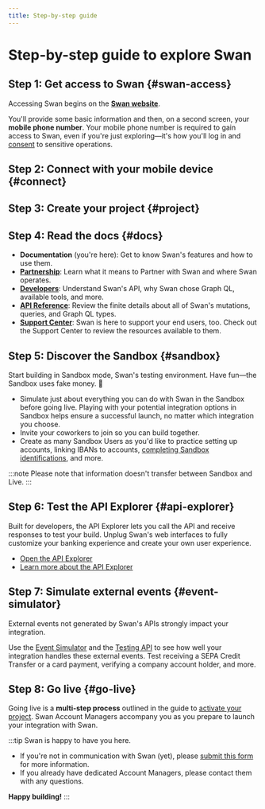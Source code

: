 ```yaml
---
title: Step-by-step guide
---
```


# Step-by-step guide to explore Swan

## Step 1: Get access to Swan {#swan-access}

Accessing Swan begins on the [**Swan website**](https://www.swan.io/start-now).

You'll provide some basic information and then, on a second screen, your **mobile phone number**.
Your mobile phone number is required to gain access to Swan, even if you're just exploring—it's how you'll log in and [consent](../users/consent/index.mdx) to sensitive operations.

## Step 2: Connect with your mobile device {#connect}


<ConnectWithMobile />

## Step 3: Create your project {#project}


<CreateProject />

## Step 4: Read the docs {#docs}

- **Documentation** (you're here): Get to know Swan's features and how to use them.
- [**Partnership**](../../partnership/index.mdx): Learn what it means to Partner with Swan and where Swan operates.
- [**Developers**](../../developers/index.mdx): Understand Swan's API, why Swan chose Graph QL, available tools, and more.
- [**API Reference**](https://api-reference.swan.io/): Review the finite details about all of Swan's mutations, queries, and Graph QL types.
- [**Support Center**](https://support.swan.io/hc/en-150): Swan is here to support your end users, too. Check out the Support Center to review the resources available to them.

## Step 5: Discover the Sandbox {#sandbox}

Start building in Sandbox mode, Swan's testing environment.
Have fun—the Sandbox uses fake money. 💸

- Simulate just about everything you can do with Swan in the Sandbox before going live. Playing with your potential integration options in Sandbox helps ensure a successful launch, no matter which integration you choose.
- Invite your coworkers to join so you can build together.
- Create as many Sandbox Users as you'd like to practice setting up accounts, linking IBANs to accounts, [completing Sandbox identifications](../users/identifications/sandbox.mdx), and more.

:::note
Please note that information doesn't transfer between Sandbox and Live.
:::

## Step 6: Test the API Explorer {#api-explorer}

Built for developers, the API Explorer lets you call the API and receive responses to test your build.
Unplug Swan's web interfaces to fully customize your banking experience and create your own user experience.

- [Open the API Explorer](https://explorer.swan.io/)
- [Learn more about the API Explorer](../../developers/tools/api-explorer.mdx)

## Step 7: Simulate external events {#event-simulator}

External events not generated by Swan's APIs strongly impact your integration.

Use the [Event Simulator](../../developers/tools/event-simulator.mdx) and the [Testing API](../../developers/tools/testing-api.mdx) to see how well your integration handles these external events.
Test receiving a SEPA Credit Transfer or a card payment, verifying a company account holder, and more.

## Step 8: Go live {#go-live}

Going live is a **multi-step process** outlined in the guide to [activate your project](../projects/guide-activate.mdx).
Swan Account Managers accompany you as you prepare to launch your integration with Swan.

:::tip Swan is happy to have you here.

- If you're not in communication with Swan (yet), please [submit this form](https://www.swan.io/talk-to-expert) for more information.
- If you already have dedicated Account Managers, please contact them with any questions.

**Happy building!**
:::